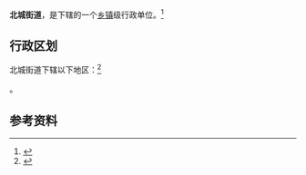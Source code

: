 {{中国乡级行政区|37/15/02/008/000}}

'''北城街道'''，是{{PRC admin/fullname|37/15/02/008/000|3}}下辖的一个[[乡镇|乡镇]]级行政单位。<ref>{{PRC admin/ref sgc|{{PRC admin/parent|37/15/02/008/000}}}}</ref>

== 行政区划 ==

北城街道下辖以下地区：<ref>{{PRC admin/ref sgc|37/15/02/008/000}}</ref>

{{PRC admin/children|37/15/02/008/000}}。

== 参考资料 ==

{{reflist}}

{{行政区划小作品}}
{{PRC admin/navcat|37/15/02/008/000}}